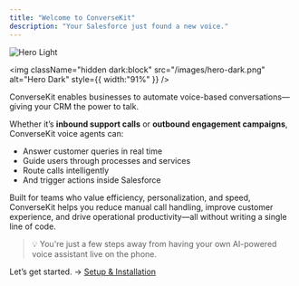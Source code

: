 ```yaml
---
title: "Welcome to ConverseKit"
description: "Your Salesforce just found a new voice."
---
```


<img
  className="block dark:hidden"
  src="/images/hero-light.png"
  alt="Hero Light"
/>

<img
  className="hidden dark:block"
  src="/images/hero-dark.png"
  alt="Hero Dark"
  style={{ width:"91%" }}
/>

ConverseKit enables businesses to automate voice-based conversations—giving your CRM the power to talk. 

Whether it’s **inbound support calls** or **outbound engagement campaigns**, ConverseKit voice agents can:

- Answer customer queries in real time
- Guide users through processes and services
- Route calls intelligently
- And trigger actions inside Salesforce

Built for teams who value efficiency, personalization, and speed, ConverseKit helps you reduce manual call handling, improve customer experience, and drive operational productivity—all without writing a single line of code.

> 💡 You're just a few steps away from having your own AI-powered voice assistant live on the phone.

Let’s get started. → [Setup & Installation](#)